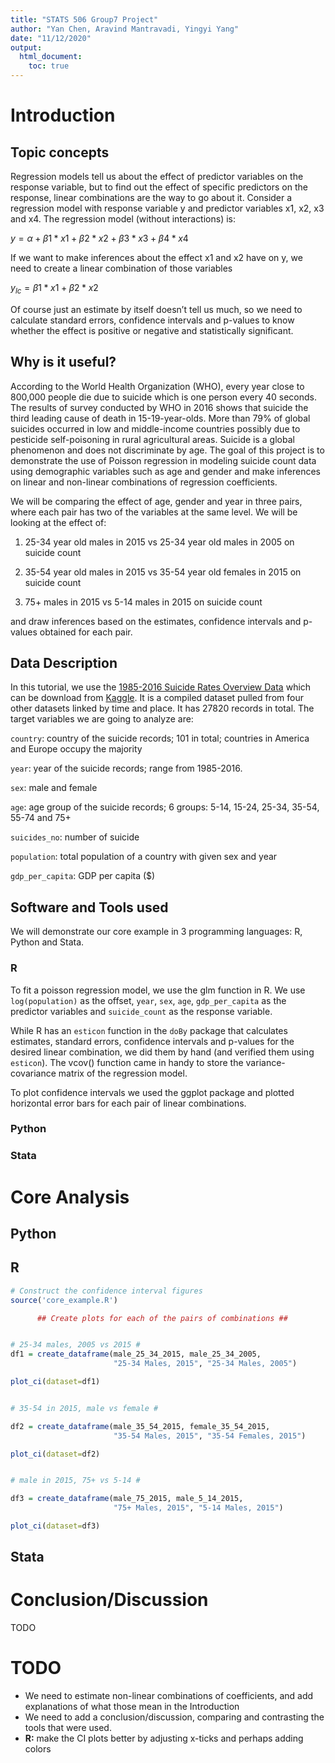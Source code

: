 ```yaml
---
title: "STATS 506 Group7 Project"
author: "Yan Chen, Aravind Mantravadi, Yingyi Yang"
date: "11/12/2020"
output: 
  html_document:
    toc: true
---
```


# **Introduction**

## **Topic concepts**
Regression models tell us about the effect of predictor variables on the response variable, but to find out the effect of specific predictors on the response, linear combinations are the way to go about it. Consider a regression model with response variable y and predictor variables x1, x2, x3 and x4. The regression model (without interactions) is:

$y = \alpha + \beta1*x1 + \beta2*x2 + \beta3*x3 + \beta4*x4$

If we want to make inferences about the effect x1 and x2 have on y, we need to create a linear combination of those variables

$y_{lc} = \beta1*x1 + \beta2*x2$

Of course just an estimate by itself doesn't tell us much, so we need to calculate standard errors, confidence intervals and p-values to know whether the effect is positive or negative and statistically significant.

## **Why is it useful?**

According to the World Health Organization (WHO), every year close to 800,000 people die due to suicide which is one person every 40 seconds. The results of survey conducted by WHO in 2016 shows that suicide the third leading cause of death in 15-19-year-olds. More than 79% of global suicides occurred in low and middle-income countries possibly due to pesticide self-poisoning in rural agricultural areas. Suicide is a global phenomenon and does not discriminate by age. The goal of this project is to demonstrate the use of Poisson regression in modeling suicide count data using demographic variables such as age and gender and make inferences on linear and non-linear combinations of regression coefficients.

We will be comparing the effect of age, gender and year in three pairs, where each pair has two of the variables at the same level.
We will be looking at the effect of:

1. 25-34 year old males in 2015 vs 25-34 year old males in 2005 on suicide count

2. 35-54 year old males in 2015 vs 35-54 year old females in 2015 on suicide count

3. 75+ males in 2015 vs 5-14 males in 2015 on suicide count

and draw inferences based on the estimates, confidence intervals and p-values obtained for each pair.


## **Data Description**
In this tutorial, we use the [1985-2016 Suicide Rates Overview Data](https://www.kaggle.com/russellyates88/suicide-rates-overview-1985-to-2016) which can be download from [Kaggle](https://www.kaggle.com). It is a compiled dataset pulled from four other datasets linked by time and place. It has 27820 records in total. The target variables we are going to analyze are:

`country`: country of the suicide records; 101 in total; countries in America and Europe occupy the majority 

`year`: year of the suicide records; range from 1985-2016.

`sex`: male and female   

`age`: age group of the suicide records; 6 groups: 5-14, 15-24, 25-34, 35-54, 55-74 and 75+

`suicides_no`: number of suicide  

`population`: total population of a country with given sex and year

`gdp_per_capita`: GDP per capita ($)

## **Software and Tools used**

We will demonstrate our core example in 3 programming languages: R, Python and Stata.

### **R**

To fit a poisson regression model, we use the glm function in R. We use `log(population)` as the offset, `year`, `sex`, `age`, `gdp_per_capita` as the predictor variables and `suicide_count` as the response variable.

While R has an `esticon` function in the `doBy` package that calculates estimates, standard errors, confidence intervals and p-values for the desired linear combination, we did them by hand (and verified them using `esticon`). The vcov() function came in handy to store the variance-covariance matrix of the regression model.

To plot confidence intervals we used the ggplot package and plotted horizontal error bars for each pair of linear combinations.

### **Python**

### **Stata**

# **Core Analysis** {.tabset .tabset-pills}

## Python


## R

```r


# Construct the confidence interval figures
source('core_example.R')

      ## Create plots for each of the pairs of combinations ##


# 25-34 males, 2005 vs 2015 #
df1 = create_dataframe(male_25_34_2015, male_25_34_2005,
                       "25-34 Males, 2015", "25-34 Males, 2005")

plot_ci(dataset=df1)


# 35-54 in 2015, male vs female #

df2 = create_dataframe(male_35_54_2015, female_35_54_2015,
                       "35-54 Males, 2015", "35-54 Females, 2015")

plot_ci(dataset=df2)


# male in 2015, 75+ vs 5-14 #

df3 = create_dataframe(male_75_2015, male_5_14_2015,
                       "75+ Males, 2015", "5-14 Males, 2015")

plot_ci(dataset=df3)

```



## Stata




# **Conclusion/Discussion**

TODO



# **TODO**

* We need to estimate non-linear combinations of coefficients, and add explanations of what those mean in the Introduction
* We need to add a conclusion/discussion, comparing and contrasting the tools that were used.
* **R:** make the CI plots better by adjusting x-ticks and perhaps adding colors







